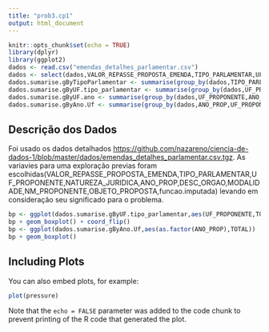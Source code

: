 ```yaml
---
title: "prob3.cp1"
output: html_document
---
```


```r
knitr::opts_chunk$set(echo = TRUE)
library(dplyr)
library(ggplot2)
dados <- read.csv("emendas_detalhes_parlamentar.csv")
dados <- select(dados,VALOR_REPASSE_PROPOSTA_EMENDA,TIPO_PARLAMENTAR,UF_PROPONENTE,NATUREZA_JURIDICA,ANO_PROP,DESC_ORGAO,MODALIDADE,NM_PROPONENTE,OBJETO_PROPOSTA,funcao.imputada)
dados.sumarise.gByTipoParlamentar <- summarise(group_by(dados,TIPO_PARLAMENTAR,NM_PROPONENTE),TOTAL=sum(VALOR_REPASSE_PROPOSTA_EMENDA))
dados.sumarise.gByUF.tipo_parlamentar <- summarise(group_by(dados,UF_PROPONENTE,TIPO_PARLAMENTAR),TOTAL=sum(VALOR_REPASSE_PROPOSTA_EMENDA))
dados.sumarise.gByUF.ano <- summarise(group_by(dados,UF_PROPONENTE,ANO_PROP),TOTAL=sum(VALOR_REPASSE_PROPOSTA_EMENDA))
dados.sumarise.gByAno.Uf <- summarise(group_by(dados,ANO_PROP,UF_PROPONENTE),TOTAL=sum(VALOR_REPASSE_PROPOSTA_EMENDA))
```

## Descrição dos Dados
Foi usado os dados detalhados  <https://github.com/nazareno/ciencia-de-dados-1/blob/master/dados/emendas_detalhes_parlamentar.csv.tgz>.
As variavies para uma exploração previas foram escolhidas(VALOR_REPASSE_PROPOSTA_EMENDA,TIPO_PARLAMENTAR,UF_PROPONENTE,NATUREZA_JURIDICA,ANO_PROP,DESC_ORGAO,MODALIDADE,NM_PROPONENTE,OBJETO_PROPOSTA,funcao.imputada) levando em consideração seu significado para o problema.

```r
bp <- ggplot(dados.sumarise.gByUF.tipo_parlamentar,aes(UF_PROPONENTE,TOTAL))
bp + geom_boxplot() + coord_flip()
bp <- ggplot(dados.sumarise.gByAno.Uf,aes(as.factor(ANO_PROP),TOTAL))
bp + geom_boxplot()
```

## Including Plots

You can also embed plots, for example:

```r
plot(pressure)
```

Note that the `echo = FALSE` parameter was added to the code chunk to prevent printing of the R code that generated the plot.
